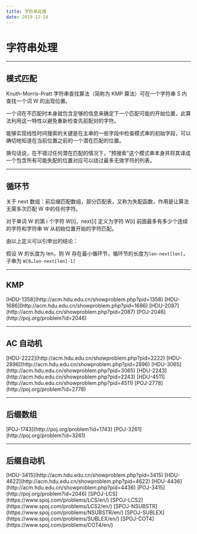 ```yaml
---
title: 字符串处理
date: 2019-12-24
---
```


# 字符串处理

---

## 模式匹配

Knuth-Morris-Pratt 字符串查找算法（简称为 KMP 算法）可在一个字符串 S 内查找一个词 W 的出现位置。

一个词在不匹配时本身就包含足够的信息来确定下一个匹配可能的开始位置，此算法利用这一特性以避免重新检查先前配对的字符。

能够实现线性时间搜索的关键是在主串的一些字段中检查模式串的初始字段，可以确切地知道在当前位置之前的一个潜在匹配的位置。

换句话说，在不错过任何潜在匹配的情况下，"预搜索"这个模式串本身并将其译成一个包含所有可能失配的位置对应可以绕过最多无效字符的列表。

---

## 循环节

关于 next 数组：前后缀匹配数组，部分匹配表，又称为失配函数，作用是让算法无需多次匹配 W 中的任何字符。

对于单词 W 的第 i 个字符 W[i]，next[i] 定义为字符 W[i] 前面最多有多少个连续的字符和字符串 W 从初始位置开始的字符匹配。

由以上定义可以引申出的结论：

假设 W 的长度为 len，则 W 存在最小循环节，循环节的长度为<Code color="success">len-next[len]</Code>，子串为 <Code color="success">W[0…len-next[len]-1]</Code>


---

## KMP

<div className={"flex-wrap flex gap-4"}>
  <Chip color="primary" radius="sm" variant="flat">
    [HDU-1358](http://acm.hdu.edu.cn/showproblem.php?pid=1358)
  </Chip>
  <Chip color="primary" radius="sm" variant="flat">
    [HDU-1686](http://acm.hdu.edu.cn/showproblem.php?pid=1686)
  </Chip>
  <Chip color="primary" radius="sm" variant="flat">
    [HDU-2087](http://acm.hdu.edu.cn/showproblem.php?pid=2087)
  </Chip>
  <Chip color="primary" radius="sm" variant="flat">
    [POJ-2046](http://poj.org/problem?id=2046)
  </Chip>
</div>

---

## AC 自动机

<div className={"flex-wrap flex gap-4"}>
  <Chip color="primary" radius="sm" variant="flat">
    [HDU-2222](http://acm.hdu.edu.cn/showproblem.php?pid=2222)
  </Chip>
  <Chip color="primary" radius="sm" variant="flat">
    [HDU-2896](http://acm.hdu.edu.cn/showproblem.php?pid=2896)
  </Chip>
  <Chip color="primary" radius="sm" variant="flat">
    [HDU-3065](http://acm.hdu.edu.cn/showproblem.php?pid=3065)
  </Chip>
  <Chip color="primary" radius="sm" variant="flat">
    [HDU-2243](http://acm.hdu.edu.cn/showproblem.php?pid=2243)
  </Chip>
  <Chip color="primary" radius="sm" variant="flat">
    [HDU-4511](http://acm.hdu.edu.cn/showproblem.php?pid=4511)
  </Chip>
  <Chip color="primary" radius="sm" variant="flat">
    [POJ-2778](http://poj.org/problem?id=2778)
  </Chip>
</div>

---

## 后缀数组

<div className={"flex-wrap flex gap-4"}>
  <Chip color="primary" radius="sm" variant="flat">
    [POJ-1743](http://poj.org/problem?id=1743)
  </Chip>
  <Chip color="primary" radius="sm" variant="flat">
    [POJ-3261](http://poj.org/problem?id=3261)
  </Chip>
</div>

---

## 后缀自动机

<div className={"flex-wrap flex gap-4"}>
  <Chip color="primary" radius="sm" variant="flat">
    [HDU-3415](http://acm.hdu.edu.cn/showproblem.php?pid=3415)
  </Chip>
  <Chip color="primary" radius="sm" variant="flat">
    [HDU-4622](http://acm.hdu.edu.cn/showproblem.php?pid=4622)
  </Chip>
  <Chip color="primary" radius="sm" variant="flat">
    [HDU-4436](http://acm.hdu.edu.cn/showproblem.php?pid=4436)
  </Chip>
  <Chip color="primary" radius="sm" variant="flat">
    [POJ-3415](http://poj.org/problem?id=2046)
  </Chip>
  <Chip color="primary" radius="sm" variant="flat">
    [SPOJ-LCS](https://www.spoj.com/problems/LCS/en/)
  </Chip>
  <Chip color="primary" radius="sm" variant="flat">
    [SPOJ-LCS2](https://www.spoj.com/problems/LCS2/en/)
  </Chip>
  <Chip color="primary" radius="sm" variant="flat">
    [SPOJ-NSUBSTR](https://www.spoj.com/problems/NSUBSTR/en/)
  </Chip>
  <Chip color="primary" radius="sm" variant="flat">
    [SPOJ-SUBLEX](https://www.spoj.com/problems/SUBLEX/en/)
  </Chip>
  <Chip color="primary" radius="sm" variant="flat">
    [SPOJ-COT4](https://www.spoj.com/problems/COT4/en/)
  </Chip>
</div>
